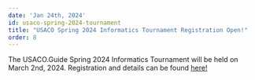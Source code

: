 ```yaml
---
date: 'Jan 24th, 2024'
id: usaco-spring-2024-tournament
title: "USACO Spring 2024 Informatics Tournament Registration Open!"
order: 8
---
```


The USACO.Guide Spring 2024 Informatics Tournament will be held on March 2nd, 2024. Registration and details
can be found [here!](https://forms.gle/4vHJeGiYGLgHRv4E6)